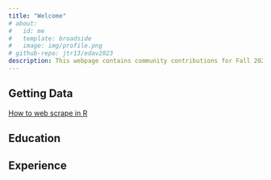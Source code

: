 ```yaml
---
title: "Welcome"
# about:
#   id: me
#   template: broadside
#   image: img/profile.png
# github-repo: jtr13/edav2023
description: This webpage contains community contributions for Fall 2023 EDAV class at Columbia University.
---
```


:::{#me}

## Getting Data

[How to web scrape in R](https://www.youtube.com/watch?v=bAlfTcX2Q8Y)

## Education

## Experience

:::



